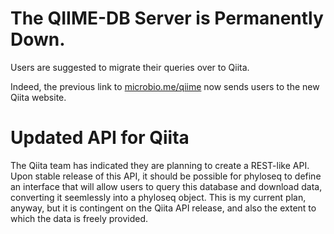 # The QIIME-DB Server is Permanently Down.

Users are suggested to migrate their queries over to Qiita.

Indeed, the previous link to
[microbio.me/qiime](http://www.microbio.me/qiime/index.psp)
now sends users to the new Qiita website.


# Updated API for Qiita

The Qiita team has indicated they are planning to create
a REST-like API. 
Upon stable release of this API, 
it should be possible for phyloseq to define an interface
that will allow users to query this database and download data,
converting it seemlessly into a phyloseq object.
This is my current plan, anyway,
but it is contingent on the Qiita API release, 
and also the extent to which the data is freely provided.

